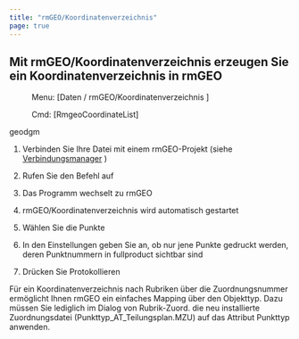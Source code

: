```yaml
---
title: "rmGEO/Koordinatenverzeichnis"
page: true
---
```

## Mit  <Bold>  <Italic> rmGEO/Koordinatenverzeichnis </Italic>  </Bold>  erzeugen Sie ein Koordinatenverzeichnis in rmGEO
 <Menu> Menu: [Daten / rmGEO/Koordinatenverzeichnis ] </Menu> 
<GeoDesigner> <Menu> Cmd: [RmgeoCoordinateList] </Menu> 

 <Placeholder>geodgm</Placeholder> </GeoDesigner>

1. Verbinden Sie Ihre Datei mit einem rmGEO-Projekt (siehe 
[Verbindungsmanager](../daten/rmgeo-verbindungsmanager)
)

2. Rufen Sie den Befehl auf

3. Das Programm wechselt zu rmGEO

4. <Bold> <Italic> rmGEO/Koordinatenverzeichnis </Italic> </Bold>  wird automatisch gestartet

5. W&#228;hlen Sie die Punkte

6. In den Einstellungen geben Sie an, ob nur jene Punkte gedruckt werden, deren Punktnummern in <Placeholder>fullproduct</Placeholder> sichtbar sind

7. Dr&#252;cken Sie <Border>Protokollieren</Border> 


<Success>
 F&#252;r ein Koordinatenverzeichnis nach Rubriken &#252;ber die Zuordnungsnummer erm&#246;glicht Ihnen rmGEO ein einfaches Mapping &#252;ber den Objekttyp. Dazu m&#252;ssen Sie lediglich im Dialog von  <Border>Rubrik-Zuord.</Border>  die neu installierte Zuordnungsdatei (Punkttyp_AT_Teilungsplan.MZU) auf das Attribut Punkttyp anwenden.
</Success>
